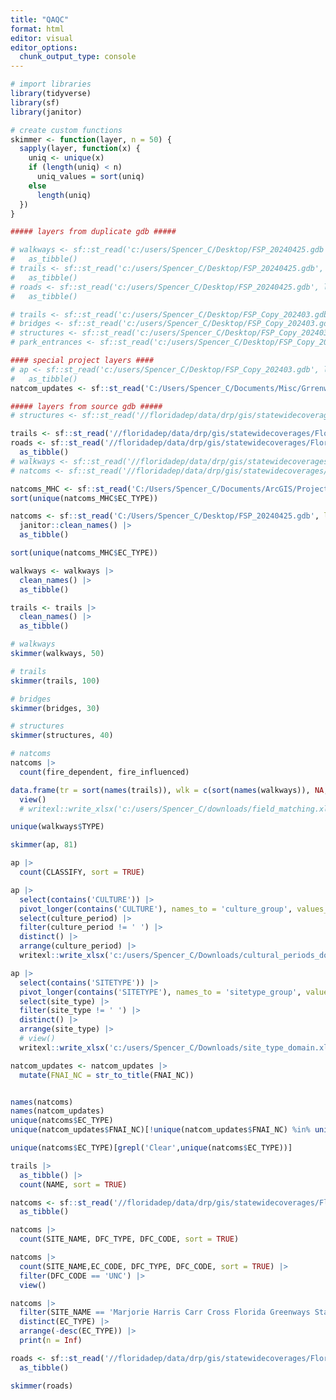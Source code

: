 ```yaml
---
title: "QAQC"
format: html
editor: visual
editor_options: 
  chunk_output_type: console
---
```


```r
# import libraries
library(tidyverse)
library(sf)
library(janitor)

# create custom functions
skimmer <- function(layer, n = 50) {
  sapply(layer, function(x) {
    uniq <- unique(x)
    if (length(uniq) < n)
      uniq_values = sort(uniq)
    else
      length(uniq)
  })
}
```


```r
##### layers from duplicate gdb #####

# walkways <- sf::st_read('c:/users/Spencer_C/Desktop/FSP_20240425.gdb', layer = 'Walkways_Statewide') |>
#   as_tibble()
# trails <- sf::st_read('c:/users/Spencer_C/Desktop/FSP_20240425.gdb', layer = 'Trails_Statewide') |>
#   as_tibble()
# roads <- sf::st_read('c:/users/Spencer_C/Desktop/FSP_20240425.gdb', layer = 'Roads_Statewide') |>
#   as_tibble()

# trails <- sf::st_read('c:/users/Spencer_C/Desktop/FSP_Copy_202403.gdb', layer = 'Trails_Statewide')
# bridges <- sf::st_read('c:/users/Spencer_C/Desktop/FSP_Copy_202403.gdb', layer = 'Bridges_Statewide')
# structures <- sf::st_read('c:/users/Spencer_C/Desktop/FSP_Copy_202403.gdb', layer = 'Structures_Statewide')
# park_entrances <- sf::st_read('c:/users/Spencer_C/Desktop/FSP_Copy_202403.gdb', layer = 'Park_Entrances_Statewide')

#### special project layers ####
# ap <- sf::st_read('c:/users/Spencer_C/Desktop/FSP_Copy_202403.gdb', layer = 'archeology_site_polygons') |>
#   as_tibble()
natcom_updates <- sf::st_read('C:/Users/Spencer_C/Documents/Misc/Grrenway_NatCom_20240404.gdb/MHCCFG_FPL_Parcels_NC_Polygons_v2.gdb', layer = 'MHCCFG_FPL_Parcels_Current_NC_Polygons_2023_v2')

##### layers from source gdb #####
# structures <- sf::st_read('//floridadep/data/drp/gis/statewidecoverages/FloridaStateParksGIS.gdb', layer = 'Structures_Statewide')

trails <- sf::st_read('//floridadep/data/drp/gis/statewidecoverages/FloridaStateParksGIS.gdb', layer = 'Trails_Statewide')
roads <- sf::st_read('//floridadep/data/drp/gis/statewidecoverages/FloridaStateParksGIS.gdb', layer = 'Roads_Statewide') |>
  as_tibble()
# walkways <- sf::st_read('//floridadep/data/drp/gis/statewidecoverages/FloridaStateParksGIS.gdb', layer = 'Walkways_Statewide')
# natcoms <- sf::st_read('//floridadep/data/drp/gis/statewidecoverages/FloridaStateParksGIS.gdb', layer = 'Natural_Communities_Statewide')

natcoms_MHC <- sf::st_read('C:/Users/Spencer_C/Documents/ArcGIS/Projects/MyProject/MyProject.gdb', layer = 'updated_natcoms_MHC')
sort(unique(natcoms_MHC$EC_TYPE))

natcoms <- sf::st_read('C:/Users/Spencer_C/Desktop/FSP_20240425.gdb', layer = 'Natural_Communities_Statewide') |>
  janitor::clean_names() |>
  as_tibble()

sort(unique(natcoms_MHC$EC_TYPE))
```

```r
walkways <- walkways |>
  clean_names() |>
  as_tibble()

trails <- trails |>
  clean_names() |>
  as_tibble()
```

```r
# walkways
skimmer(walkways, 50)

# trails
skimmer(trails, 100)

# bridges
skimmer(bridges, 30)

# structures
skimmer(structures, 40)

# natcoms
natcoms |>
  count(fire_dependent, fire_influenced)
```

```r
data.frame(tr = sort(names(trails)), wlk = c(sort(names(walkways)), NA, NA)) |>
  view()
  # writexl::write_xlsx('c:/users/Spencer_C/downloads/field_matching.xlsx')

unique(walkways$TYPE)
```

```r
skimmer(ap, 81)

ap |>
  count(CLASSIFY, sort = TRUE)

ap |>
  select(contains('CULTURE')) |>
  pivot_longer(contains('CULTURE'), names_to = 'culture_group', values_to = 'culture_period') |>
  select(culture_period) |>
  filter(culture_period != ' ') |>
  distinct() |>
  arrange(culture_period) |>
  writexl::write_xlsx('c:/users/Spencer_C/Downloads/cultural_periods_domain.xlsx')

ap |>
  select(contains('SITETYPE')) |>
  pivot_longer(contains('SITETYPE'), names_to = 'sitetype_group', values_to = 'site_type') |>
  select(site_type) |>
  filter(site_type != ' ') |>
  distinct() |>
  arrange(site_type) |>
  # view()
  writexl::write_xlsx('c:/users/Spencer_C/Downloads/site_type_domain.xlsx')
```

```r
natcom_updates <- natcom_updates |>
  mutate(FNAI_NC = str_to_title(FNAI_NC))


names(natcoms)
names(natcom_updates)
unique(natcoms$EC_TYPE)
unique(natcom_updates$FNAI_NC)[!unique(natcom_updates$FNAI_NC) %in% unique(natcoms$EC_TYPE)]

unique(natcoms$EC_TYPE)[grepl('Clear',unique(natcoms$EC_TYPE))]
```

```r
trails |>
  as_tibble() |>
  count(NAME, sort = TRUE)
```

```r
natcoms <- sf::st_read('//floridadep/data/drp/gis/statewidecoverages/FloridaStateParksGIS.gdb', layer = 'Natural_Communities_Statewide') |>
  as_tibble()

natcoms |>
  count(SITE_NAME, DFC_TYPE, DFC_CODE, sort = TRUE)

natcoms |>
  count(SITE_NAME,EC_CODE, DFC_TYPE, DFC_CODE, sort = TRUE) |>
  filter(DFC_CODE == 'UNC') |>
  view()

natcoms |>
  filter(SITE_NAME == 'Marjorie Harris Carr Cross Florida Greenways State Recreation and Conservation Area') |>
  distinct(EC_TYPE) |>
  arrange(-desc(EC_TYPE)) |>
  print(n = Inf)
```

```r
roads <- sf::st_read('//floridadep/data/drp/gis/statewidecoverages/FloridaStateParksGIS.gdb', layer = 'Roads_Statewide') |>
  as_tibble()

skimmer(roads)
```

